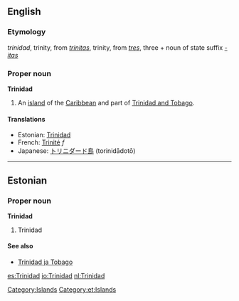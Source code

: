 ==English==
{{wikipedia}}
===Etymology===
{{Sp.}} ''trinidad'', trinity, from {{L.}} ''[[trinitas]]'', trinity, from ''[[tres]]'', three + noun of state suffix ''[[-itas]]''

===Proper noun===
'''Trinidad'''

#An [[island]] of the [[Caribbean]] and part of [[Trinidad and Tobago]].

====Translations====
{{top}}
*Estonian: [[#Estonian|Trinidad]]
*French: [[Trinité]] ''f''
*Japanese: [[トリニダード島]] (torinidādotō)
{{bottom}}

[[Category:Islands]]

----
==Estonian==
{{Wikipedia|lang=et}}
===Proper noun===
'''Trinidad'''
#Trinidad
====See also====
*[[Trinidad ja Tobago]]

[[Category:et:Islands]]

[[es:Trinidad]]
[[io:Trinidad]]
[[nl:Trinidad]]